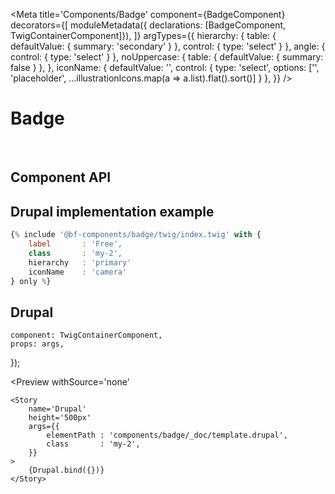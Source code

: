 

<Meta
    title='Components/Badge'
    component={BadgeComponent}
    decorators={[
        moduleMetadata({ declarations: [BadgeComponent, TwigContainerComponent]}),
    ]}
    argTypes={{
        hierarchy: {
            table:   { defaultValue: { summary: 'secondary' } },
            control: { type: 'select' }
        },
        angle: {
            control: { type: 'select' }
        },
        noUppercase: {
            table:  { defaultValue: { summary: false } },
        },
        iconName: {
            defaultValue: '',
            control: {
                type: 'select',
                options: ['', 'placeholder', ...illustrationIcons.map(a => a.list).flat().sort()]
            }
        },
    }}
/>


# Badge

<br/>



## Component API
<ArgsTable of={BadgeComponent} />




## Drupal implementation example

```jsx
{% include '@bf-components/badge/twig/index.twig' with {
    label       : 'Free',
    class       : 'my-2',
    hierarchy   : 'primary'
    iconName    : 'camera'
} only %}
```



## Drupal

    component: TwigContainerComponent,
    props: args,
});

<Preview
    withSource='none'
>
    <Story
        name='Drupal'
        height='500px'
        args={{
            elementPath : 'components/badge/_doc/template.drupal',
            class       : 'my-2',
        }}
    >
        {Drupal.bind({})}
    </Story>
</Preview>
